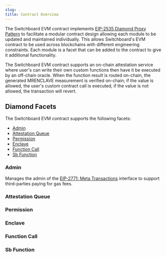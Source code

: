 ```yaml
---
slug: .
title: Contract Overview
---
```


The Switchboard EVM contract implements
[EIP-2535 Diamond Proxy Pattern](https://github.com/ethereum/EIPs/blob/master/EIPS/eip-2535.md)
to facilitate a modular contract design allowing each module to be updated and
maintained individually. This allows Switchboard's EVM contract to be used
across blockchains with different engineering constraints. Each module is a
facet that can be added to the contract to give it additional functionality.

The Switchboard EVM contract supports an on-chain attestation service where
user's can write their own custom functions then have it be executed by an
off-chain oracle. When the function result is routed on-chain, the generated
MRENCLAVE measurement is verified on-chain; if the value is allowed, the user's
custom contract call is executed, if the value is not allowed, the transaction
will revert.

## Diamond Facets

The Switchboard EVM contract supports the following facets:

- [Admin](#admin)
- [Attestation Queue](#attestation-queue)
- [Permission](#permission)
- [Enclave](#enclave)
- [Function Call](#function-call)
- [Sb Function](#sb-function)

### Admin

Manages the admin of the
[EIP-2771: Meta Transactions](https://eips.ethereum.org/EIPS/eip-2771) interface
to support third-parties paying for gas fees.

### Attestation Queue

### Permission

### Enclave

### Function Call

### Sb Function

<!--
<table>
  <thead>
    <tr>
      <th>Facet</th>
      <th>Description</th>
    </tr>
  </thead>
  <tbody>
    <tr>
      <td>Admin</td>
      <td>
        <p>
          Manages the admin of the{" "}
          <a href="https://eips.ethereum.org/EIPS/eip-2771">
            EIP-2771: Meta Transactions
          </a>{" "}
          interface to support third-parties paying for gas fees.
        </p>
        <ul>
          <li>
            <b>setAdmin</b>: Sets the admin of the recipient.
          </li>
          <li>
            <b>setAllowed</b>: Whitelist an address to spend from a recipient.
          </li>
        </ul>
      </td>
    </tr>
    <tr>
      <td>Attestation Queue</td>
      <td>
        <p>TBD</p>
        <ul>
          <li>
            <b>createAttestationQueue</b>:
          </li>
          <li>
            <b>setAttestationQueueConfig</b>:
          </li>
          <li>
            <b>addMrEnclaveToAttestationQueue</b>:
          </li>
          <li>
            <b>removeMrEnclaveFromAttestationQueue</b>:
          </li>
          <li>
            <b>setAttestationQueuePermission</b>:
          </li>
          <li>
            <b>attestationQueues(address queueId)</b>:
          </li>
          <li>
            <b>attestationQueueHasMrEnclave</b>:
          </li>
          <li>
            <b>getEnclaveIdx</b>:
          </li>
          <li>
            <b>getEnclaves</b>:
          </li>
        </ul>
      </td>
    </tr>
    <tr>
      <td>Permission</td>
      <td>
        <p>TBD</p>
        <ul>
          <li>
            <b>getPermission</b>:
          </li>
          <li>
            <b>hasPermission</b>:
          </li>
        </ul>
      </td>
    </tr>
    <tr>
      <td>Enclave</td>
      <td>
        <p>TBD</p>
        <ul>
          <li>
            <b>createEnclave</b>:
          </li>
          <li>
            <b>createEnclaveWithId</b>:
          </li>
          <li>
            <b>updateEnclave</b>:
          </li>
          <li>
            <b>forceOverrideVerify</b>:
          </li>
          <li>
            <b>enclaveGarbageCollect</b>:
          </li>
          <li>
            <b>failEnclave</b>:
          </li>
          <li>
            <b>verifyEnclave</b>:
          </li>
          <li>
            <b>enclaveHeartbeat</b>:
          </li>
          <li>
            <b>rotateEnclaveSigner</b>:
          </li>
          <li>
            <b>enclaves(address enclaveId)</b>:
          </li>
          <li>
            <b>enclaveSignerToEnclaveId</b>:
          </li>
          <li>
            <b>validate</b>:
          </li>
          <li>
            <b>isEnclaveValid</b>:
          </li>
        </ul>
      </td>
    </tr>
    <tr>
      <td>Function Call</td>
      <td>
        <p>TBD</p>
        <ul>
          <li>
            <b>callFunction</b>:
          </li>
          <li>
            <b>setFunctionCallSettings</b>:
          </li>
          <li>
            <b>functionCalls</b>:
          </li>
          <li>
            <b>functionCallSettings</b>:
          </li>
          <li>
            <b>getActiveFunctionCallsByQueue</b>:
          </li>
        </ul>
      </td>
    </tr>
    <tr>
      <td>Sb Function</td>
      <td>
        <p>TBD</p>
        <ul>
          <li>
            <b>createFunctionWithId</b>:
          </li>
          <li>
            <b>createFunction</b>:
          </li>
          <li>
            <b>setFunctionConfig</b>:
          </li>
          <li>
            <b>functionEscrowFund</b>:
          </li>
          <li>
            <b>functionEscrowWithdraw</b>:
          </li>
          <li>
            <b>functionVerify</b>:
          </li>
          <li>
            <b>functionVerifyRequest</b>:
          </li>
          <li>
            <b>forward</b>:
          </li>
          <li>
            <b>setFunctionDeactivated</b>:
          </li>
          <li>
            <b>setToleratedTimestampDiscrepancy</b>:
          </li>
        </ul>
      </td>
    </tr>
  </tbody>
</table>
-->
